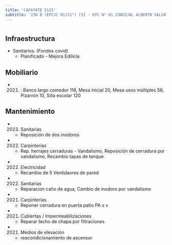 ```yaml
---
title: 'CAFAYATE 5115'
subtitle: 'JIN B (EPCJC 01/21°) [S] - EPC N° 01 CONCEJAL ALBERTO SALVATORI - CENS N° 67 - PI LOS GRILLITOS'
---
```


#
## Infraestructura

* Sanitarios. (Fondos covid) 
    + Planificado - Mejora Edilicia 


## Mobiliario

*  (2021) : Banco largo comedor 116, Mesa inicial 20, Mesa usos múltiples 58, Pizarrón 10, Silla escolar 120 





## Mantenimiento

*  (2023) Sanitarias 
    + Reposición de dos inodoros

*  (2022) Carpinterías 
    + Rep. herrajes cerraduras - Vandalismo, Reposición de cerradura por vandalismo, Recambio tapas de tanque

*  (2022) Electricidad 
    + Recambio de 5 Ventidaores de pared

*  (2022) Sanitarias 
    + Reparacion caño de agua, Cambio de inodoro por vandalismo

*  (2021) Carpinterías 
    + Reponer cerradura en puerta patio PA x v

*  (2021) Cubiertas / Impermeabilizaciones 
    + Reparar techo de chapa por filtraciones

*  (2021) Medios de elevación 
    + reacondicionamiento de ascensor







